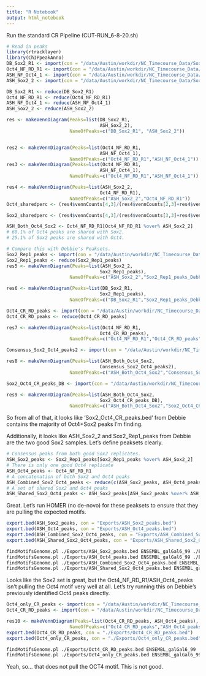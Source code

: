 ```yaml
---
title: "R Notebook"
output: html_notebook
---
```

Run the standard CR Pipeline (CUT-RUN_6-8-20.sh)

```r
# Read in peaks
library(rtracklayer)
library(ChIPpeakAnno)
DB_Sox2_R1 <- import(con = "/data/Austin/workdir/NC_Timecourse_Data/Sox2_Oct4_CR/Peaks/DB_Sox2_R1_toGalGal6_nodups.BAM_peaks.narrowPeak")
Oct4_NF_RD_R1 <- import(con = "/data/Austin/workdir/NC_Timecourse_Data/Sox2_Oct4_CR/Peaks/Oct4_NF_RD_R1_toGalGal6_nodups.BAM_peaks.narrowPeak")
ASH_NF_Oct4_1 <- import(con = "/data/Austin/workdir/NC_Timecourse_Data/Sox2_Oct4_CR/Peaks/ASH_NF_Oct4_1_R1_toGalGal6_nodups.BAM_peaks.narrowPeak")
ASH_Sox2_2 <- import(con = "/data/Austin/workdir/NC_Timecourse_Data/Sox2_Oct4_CR/Peaks/11246_10946_109086_HFLTYBGXC_Hovland_10-9-19_HH9_Sox2_2_GTCCGCAT_R1_toGalGal6_nodups.BAM_peaks.narrowPeak")

DB_Sox2_R1 <- reduce(DB_Sox2_R1)
Oct4_NF_RD_R1 <- reduce(Oct4_NF_RD_R1)
ASH_NF_Oct4_1 <- reduce(ASH_NF_Oct4_1)
ASH_Sox2_2 <- reduce(ASH_Sox2_2)

res <- makeVennDiagram(Peaks=list(DB_Sox2_R1,
                                  ASH_Sox2_2),
                       NameOfPeaks=c("DB_Sox2_R1", "ASH_Sox2_2"))


res2 <- makeVennDiagram(Peaks=list(Oct4_NF_RD_R1,
                                  ASH_NF_Oct4_1),
                       NameOfPeaks=c("Oct4_NF_RD_R1","ASH_NF_Oct4_1"))
res3 <- makeVennDiagram(Peaks=list(Oct4_NF_RD_R1,
                                  ASH_NF_Oct4_1),
                       NameOfPeaks=c("Oct4_NF_RD_R1","ASH_NF_Oct4_1"))

res4 <- makeVennDiagram(Peaks=list(ASH_Sox2_2,
                                  Oct4_NF_RD_R1),
                       NameOfPeaks=c("ASH_Sox2_2","Oct4_NF_RD_R1"))
Oct4_sharedperc <- (res4$vennCounts[4,3]/(res4$vennCounts[2,3]+res4$vennCounts[4,3]))*100

Sox2_sharedperc <- (res4$vennCounts[4,3]/(res4$vennCounts[3,3]+res4$vennCounts[4,3]))*100

ASH_Both_Oct4_Sox2 <- Oct4_NF_RD_R1[Oct4_NF_RD_R1 %over% ASH_Sox2_2]
# 60.1% of Oct4 peaks are shared with Sox2.
# 25.1% of Sox2 peaks are shared with Oct4.

# Compare this with Debbie's Peaksets.
Sox2_Rep1_peaks <- import(con = "/data/Austin/workdir/NC_Timecourse_Data/Sox2_Oct4_CR/Debbie_Files/Sox2_Rep1_peaks.bed")
Sox2_Rep1_peaks <- reduce(Sox2_Rep1_peaks)
res5 <- makeVennDiagram(Peaks=list(ASH_Sox2_2,
                                  Sox2_Rep1_peaks),
                       NameOfPeaks=c("ASH_Sox2_2","Sox2_Rep1_peaks_Debbie"))

res6 <- makeVennDiagram(Peaks=list(DB_Sox2_R1,
                                  Sox2_Rep1_peaks),
                       NameOfPeaks=c("DB_Sox2_R1","Sox2_Rep1_peaks_Debbie"))

Oct4_CR_RD_peaks <- import(con = "/data/Austin/workdir/NC_Timecourse_Data/Sox2_Oct4_CR/Debbie_Files/Oct4_CR_RD_peaks.bed")
Oct4_CR_RD_peaks <- reduce(Oct4_CR_RD_peaks)

res7 <- makeVennDiagram(Peaks=list(Oct4_NF_RD_R1,
                                  Oct4_CR_RD_peaks),
                       NameOfPeaks=c("Oct4_NF_RD_R1","Oct4_CR_RD_peaks"))

Consensus_Sox2_Oct4_peaks2 <- import(con = "/data/Austin/workdir/NC_Timecourse_Data/Sox2_Oct4_CR/Debbie_Files/consensus_sox2_oct4_peaks2.bed")

res8 <- makeVennDiagram(Peaks=list(ASH_Both_Oct4_Sox2,
                                  Consensus_Sox2_Oct4_peaks2),
                       NameOfPeaks=c("ASH_Both_Oct4_Sox2","Consensus_Sox2_Oct4_peaks2"))

Sox2_Oct4_CR_peaks_DB <- import(con = "/data/Austin/workdir/NC_Timecourse_Data/Sox2_Oct4_CR/Debbie_Files/Sox2_Oct4_CR_peaks.bed")

res9 <- makeVennDiagram(Peaks=list(ASH_Both_Oct4_Sox2,
                                  Sox2_Oct4_CR_peaks_DB),
                       NameOfPeaks=c("ASH_Both_Oct4_Sox2","Sox2_Oct4_CR_peaks_DB"))
```
So from all of that, it looks like 'Sox2_Oct4_CR_peaks.bed' from Debbie contains the majority of Oct4+Sox2 peaks I'm finding.

Additionally, it looks like ASH_Sox2_2 and Sox2_Rep1_peaks from Debbie are the two good Sox2 samples.
Let's define peaksets clearly.
```r
# Consensus peaks from both good Sox2 replicates.
ASH_Sox2_peaks <- Sox2_Rep1_peaks[Sox2_Rep1_peaks %over% ASH_Sox2_2]
# There is only one good Oct4 replicate
ASH_Oct4_peaks <- Oct4_NF_RD_R1
# A concatenation of both Sox2 and Oct4 peaks
ASH_Combined_Sox2_Oct4_peaks <- reduce(c(ASH_Sox2_peaks, ASH_Oct4_peaks))
# A set of shared Sox2 and Oct4 peaks
ASH_Shared_Sox2_Oct4_peaks <- ASH_Sox2_peaks[ASH_Sox2_peaks %over% ASH_Oct4_peaks]
```

Great. Let's run HOMER (no de-novo) for these peaksets to ensure that they are pulling the expected motifs.

```r
export.bed(ASH_Sox2_peaks, con = "Exports/ASH_Sox2_peaks.bed")
export.bed(ASH_Oct4_peaks, con = "Exports/ASH_Oct4_peaks.bed")
export.bed(ASH_Combined_Sox2_Oct4_peaks, con = "Exports/ASH_Combined_Sox2_Oct4_peaks.bed")
export.bed(ASH_Shared_Sox2_Oct4_peaks, con = "Exports/ASH_Shared_Sox2_Oct4_peaks.bed")
```

```bash
findMotifsGenome.pl ./Exports/ASH_Sox2_peaks.bed ENSEMBL_galGal6_99 ./Exports/ASH_Sox2_peaks_homer -size 200 -p 12 -nomotif
findMotifsGenome.pl ./Exports/ASH_Oct4_peaks.bed ENSEMBL_galGal6_99 ./Exports/ASH_Oct4_peaks_homer -size 200 -p 12 -nomotif
findMotifsGenome.pl ./Exports/ASH_Combined_Sox2_Oct4_peaks.bed ENSEMBL_galGal6_99 ./Exports/ASH_Combined_Sox2_Oct4_peaks_homer -size 200 -p 12 -nomotif
findMotifsGenome.pl ./Exports/ASH_Shared_Sox2_Oct4_peaks.bed ENSEMBL_galGal6_99 ./Exports/ASH_Shared_Sox2_Oct4_peaks_homer -size 200 -p 12 -nomotif
```

Looks like the Sox2 set is great, but the Oct4_NF_RD_R1/ASH_Oct4_peaks isn't pulling the Oct4 motif very well at all. Let's try running this on Debbie's previously identified Oct4 peaks directly.

```r
Oct4_only_CR_peaks <- import(con = "/data/Austin/workdir/NC_Timecourse_Data/Sox2_Oct4_CR/Debbie_Files/Oct4_only_CR_peaks.bed")
Oct4_CR_RD_peaks <- import(con = "/data/Austin/workdir/NC_Timecourse_Data/Sox2_Oct4_CR/Debbie_Files/Oct4_CR_RD_peaks.bed")

res10 <- makeVennDiagram(Peaks=list(Oct4_CR_RD_peaks, ASH_Oct4_peaks),
                       NameOfPeaks=c("Oct4_CR_RD_peaks","ASH_Oct4_peaks"))
export.bed(Oct4_CR_RD_peaks, con = "./Exports/Oct4_CR_RD_peaks.bed")
export.bed(Oct4_only_CR_peaks, con = "./Exports/Oct4_only_CR_peaks.bed")
```

```bash
findMotifsGenome.pl ./Exports/Oct4_CR_RD_peaks.bed ENSEMBL_galGal6_99 ./Exports/Oct4_CR_RD_peaks_homer -size 200 -p 12 -nomotif
findMotifsGenome.pl ./Exports/Oct4_only_CR_peaks.bed ENSEMBL_galGal6_99 ./Exports/Oct4_only_CR_peaks_homer -size 200 -p 60 -nomotif
```
Yeah, so... that does not pull the OCT4 motif. This is not good. 
